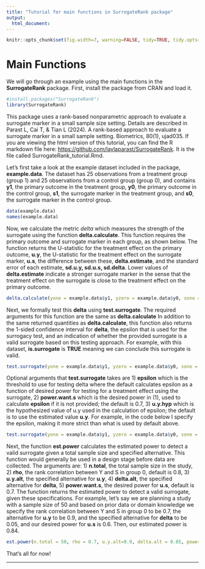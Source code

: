 ```yaml
---
title: "Tutorial for main functions in SurrogateRank package"
output:
  html_document:
---
```


```r
knitr::opts_chunk$set(fig.width=7, warning=FALSE, tidy=TRUE, tidy.opts=list(width.cutoff=60))
```

# Main Functions

We will go through an example using the main functions in the **SurrogateRank** package. First, install the package from CRAN and load it. 

```r
#install.packages("SurrogateRank")
library(SurrogateRank)
```

This package uses a rank-based nonparametric approach to evaluate a surrogate marker in a small sample size setting. Details are described in Parast L, Cai T, & Tian L (2024). A rank-based approach to evaluate a surrogate marker in a small sample setting. Biometrics, 80(1), ujad035. If you are viewing the html version of this tutorial, you can find the R markdown file here: <https://github.com/laylaparast/SurrogateRank>. It is the file called SurrogateRank_tutorial.Rmd. 

Let's first take a look at the example dataset included in the package, **example.data**. The dataset has 25 observations from a treatment group (group 1) and 25 observations from a control group (group 0), and contains
**y1**, the primary outcome in the treatment group, **y0**, the primary outcome in the control group, **s1**, the surrogate marker in the treatment group, and **s0**, the surrogate marker in the control group. 

```r
data(example.data)
names(example.data)
```
Now, we calculate the metric $delta$ which measures the strength of the surrogate using the function **delta.calculate**. This function requires the primary outcome and surrogate marker in each group, as shown below. The function returns the U-statistic for the treatment effect on the primary outcome, **u.y**, the U-statistic for the treatment effect on the surrogate marker, **u.s**, the difference between these, **delta.estimate**, and the standard error of each estimate, **sd.u.y, sd.u.s, sd.delta**. Lower values of **delta.estimate** indicate a stronger surrogate marker in the sense that the treatment effect on the surrogate is close to the treatment effect on the primary outcome.
 

```r
delta.calculate(yone = example.data$y1, yzero = example.data$y0, sone = example.data$s1, szero = example.data$s0)
```

Next, we formally test this **delta** using **test.surrogate**. The required arguments for this function are the same as **delta.calculate** In addition to the same returned quantities as  **delta.calculate**, this function also returns the 1-sided confidence interval for **delta**, the epsilon that is used for the surrogacy test, and an indication of whether the provided surrogate is a valid surrogate based on this testing approach. For example, with this dataset, **is.surrogate** is **TRUE** meaning we can conclude this surrogate is valid. 

```r
test.surrogate(yone = example.data$y1, yzero = example.data$y0, sone = example.data$s1, szero = example.data$s0)

```

Optional arguments that **test.surrogate** takes are 1) **epsilon** which is the threshold to use for testing delta where the default calculates epsilon as a function of desired power for testing for a treatment effect using the surrogate, 2) **power.want.s** which is the desired power in (1), used to calculate **epsilon** if it is not provided; the default is 0.7, 3) **u.y.hyp** which is the hypothesized value of u.y used in the calculation of epsilon; the default is to use the estimated value **u.y**. For example, in the code below I specify the epsilon, making it more strict than what is used by default above.

```r
test.surrogate(yone = example.data$y1, yzero = example.data$y0, sone = example.data$s1, szero = example.data$s0, epsilon = 0.1)

```

Next, the function **est.power** calculates the estimated power to detect a valid surrogate given a total sample size and specified alternative. This function would generally be used in a design stage before data are collected. The arguments are: 1) **n.total**, the total sample size in the study, 2) **rho**, the rank correlation between Y and S in group 0, default is 0.8, 3) **u.y.alt**, the specified alternative for **u.y**, 4) **delta.alt**, the specified alternative for **delta**, 5) **power.want.s**, the desired power for **u.s**, default is 0.7. The function returns the estimated power to detect a valid surrogate, given these specifications. For example, let's say we are planning a study with a sample size of 50 and based on prior data or domain knowledge we specify the rank correlation between Y and S in group 0 to be 0.7, the alternative for **u.y** to be 0.9, and the specified alternative for **delta** to be 0.05, and our desired power for **u.s** is 0.6. Then, our estimated power is 0.84. 

```r
est.power(n.total = 50, rho = 0.7, u.y.alt=0.9, delta.alt = 0.05, power.want.s=0.6)

```

That's all for now!

---------
